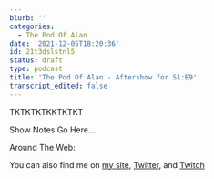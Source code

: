 ```yaml
---
blurb: ''
categories:
  - The Pod Of Alan
date: '2021-12-05T18:20:36'
id: 21t3dslstnl5
status: draft
type: podcast
title: 'The Pod Of Alan - Aftershow for S1:E9'
transcript_edited: false
---
```


TKTKTKTKKTKTKT

Show Notes Go Here...

Around The Web:

You can also find me on [my site](https://www.alanwsmith.com), [Twitter](https://twitter.com/TheIdOfAlan), and [Twitch](https://www.twitch.tv/theidofalan)

